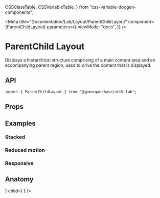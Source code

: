   CSSClassTable,
  CSSVariableTable,
} from "css-variable-docgen-components";

<Meta
  title="Documentation/Lab/Layout/ParentChildLayout"
  component={ParentChildLayout}
  parameters={{
    viewMode: "docs",
  }}
/>

# ParentChild Layout

Displays a hierarchical structure comprising of a main content area and an accompanying parent region, used to drive the content that is displayed.

<Canvas>
  <Story id="lab-layout-parentchildlayout--default-parent-child-layout" />
</Canvas>

## API

```
import { ParentChildLayout } from "@jpmorganchase/uitk-lab";
```

## Props

<ArgsTable of={ParentChildLayout} />

## Examples

### Stacked

<Canvas>
  <Story id="lab-layout-parentchildlayout--toolkit-parent-child-layout-stacked" />
</Canvas>

### Reduced motion

<Canvas>
  <Story id="lab-layout-parentchildlayout--toolkit-parent-child-layout-reduced-motion" />
</Canvas>

### Responsive

<Canvas>
  <Story id="lab-layout-parentchildlayout--toolkit-parent-child-layout-responsive" />
</Canvas>

## Anatomy

<Canvas>
  <ComponentAnatomy showLegend>
    <ParentChildLayout
      style={{ border: "dashed 1px black", padding: "1rem" }}
      parent={
        <FlexItem style={{ border: "dashed 1px black", padding: "1rem" }} />
      }
      child={
        <FlexItem style={{ border: "dashed 1px black", padding: "1rem" }} />
      }
    />
  </ComponentAnatomy>
</Canvas>
